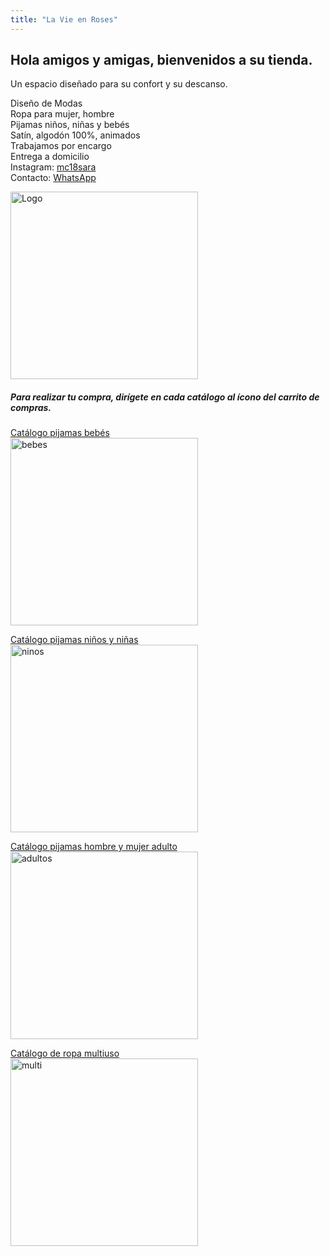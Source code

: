 ---
title: "La Vie en Roses"
---


## Hola amigos y amigas, bienvenidos a su tienda.
Un espacio diseñado para su confort y su descanso.
 
Diseño de Modas\
Ropa para mujer, hombre\
Pijamas niños, niñas y bebés\
Satín, algodón 100%, animados\
Trabajamos por encargo\
Entrega a domicilio\
Instagram: [mc18sara](https://instagram.com/mc18sara?igshid=MDM4ZDc5MmU=)\
Contacto: [WhatsApp](https://wa.me/50684135380?text=Hola%20La%20Vie%20en%20Roses)\

<img src="img/logo.PNG" alt="Logo" width="300" height="">

##### Para realizar tu compra, dirígete en cada catálogo al ícono del carrito de compras.

[Catálogo pijamas bebés](img/Catbebes.pdf)\
<img src="img/bebes.PNG" alt="bebes" width="300" height="">

[Catálogo pijamas niños y niñas](img/CatNiñosNiñas.pdf)\
<img src="img/ninos.PNG" alt="ninos" width="300" height="">

[Catálogo pijamas hombre y mujer adulto](img/Catpijamaadulto.pdf)\
<img src="img/adultos.PNG" alt="adultos" width="300" height="">

[Catálogo de ropa multiuso](img/CatMultiusos.pdf)\
<img src="img/multi.PNG" alt="multi" width="300" height="">
